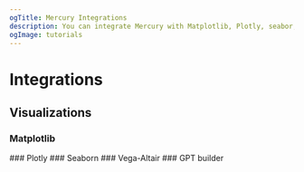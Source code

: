 ```yaml
---
ogTitle: Mercury Integrations
description: You can integrate Mercury with Matplotlib, Plotly, seabor, Vega-altair, GPT builder
ogImage: tutorials
---
```



# Integrations

## Visualizations

### Matplotlib
<Cards>
<Card icon={barChartIcon} title="Matplotlib Bar Chart" href="/use/jupyter-notebook-matplotlib-bar-chart" />
<Card icon={histogramIcon} title="Matplotlib Histogram Chart" href="/use/jupyter-notebook-matplotlib-histogram-chart" />
<Card icon={lineChartIcon} title="Matplotlib Line Chart" href="/use/jupyter-notebook-matplotlib-line-chart" />
<Card icon={pieChartIcon} title="Matplotlib Pie Chart" href="/use/jupyter-notebook-matplotlib-pie-chart" />
<Card icon={scatterChartIcon} title="Matplotlib Scatter Chart" href="/use/jupyter-notebook-matplotlib-scatter-chart" />
<Card icon={stemChartIcon} title="Matplotlib Stem Chart" href="/use/jupyter-notebook-matplotlib-stem-chart" />
</Cards>
### Plotly
<Cards>
<Card icon={barChartIcon} title="Plotly Bar Chart" href="/use/jupyter-notebook-plotly-bar-chart" />
<Card icon={histogramIcon} title="Plotly Histogram Chart" href="/use/jupyter-notebook-plotly-histogram-chart" />
<Card icon={lineChartIcon} title="Plotly Line Chart" href="/use/jupyter-notebook-plotly-line-chart" />
<Card icon={pieChartIcon} title="Plotly Pie Chart" href="/use/jupyter-notebook-plotly-pie-chart" />
<Card icon={scatterChartIcon} title="Plotly Scatter Chart" href="/use/jupyter-notebook-plotly-scatter-chart" />
</Cards>
### Seaborn
<Cards>
<Card icon={barChartIcon} title="Seaborn Bar Chart" href="/use/jupyter-notebook-seaborn-bar-chart" />
<Card icon={histogramIcon} title="Seaborn Histogram Chart" href="/use/jupyter-notebook-seaborn-histogram-chart" />
<Card icon={lineChartIcon} title="Seaborn Line Chart" href="/use/jupyter-notebook-seaborn-line-chart" />
<Card icon={scatterChartIcon} title="Seaborn Scatter Chart" href="/use/jupyter-notebook-seaborn-scatter-chart" />
</Cards>
### Vega-Altair
<Cards>
<Card icon={barChartIcon} title="Vega-Altair Bar Chart" href="/use/jupyter-notebook-vega-altair-bar-chart" />
<Card icon={histogramIcon} title="Vega-Altair Histogram Chart" href="/use/jupyter-notebook-vega-altair-histogram-chart" />
<Card icon={lineChartIcon} title="Vega-Altair Line Chart" href="/use/jupyter-notebook-vega-altair-line-chart" />
<Card icon={pieChartIcon} title="Vega-Altair Pie Chart" href="/use/jupyter-notebook-vega-altair-pie-chart" />
<Card icon={scatterChartIcon} title="Vega-Altair Scatter Chart" href="/use/jupyter-notebook-vega-altair-scatter-chart" />
</Cards>
### GPT builder
<Cards>
<Card icon={apiIcon} title="Custom Action in Python" href="/use/gpt-builder-action" />
<Card icon={emailIcon} title="Send email Action" href="/use/gpt-builder-action-send-email" />
</Cards>

